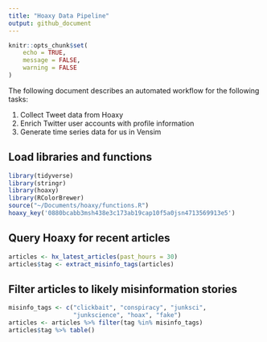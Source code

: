 ```yaml
---
title: "Hoaxy Data Pipeline"
output: github_document
---
```


```r
knitr::opts_chunk$set(
	echo = TRUE,
	message = FALSE,
	warning = FALSE
)
```

The following document describes an automated workflow for the following tasks:

1. Collect Tweet data from Hoaxy
2. Enrich Twitter user accounts with profile information
3. Generate time series data for us in Vensim

## Load libraries and functions

```r
library(tidyverse)
library(stringr)
library(hoaxy)
library(RColorBrewer)
source("~/Documents/hoaxy/functions.R")
hoaxy_key('0880bcabb3msh438e3c173ab19cap10f5a0jsn4713569913e5')
```

## Query Hoaxy for recent articles

```r
articles <- hx_latest_articles(past_hours = 30)
articles$tag <- extract_misinfo_tags(articles)
```

## Filter articles to likely misinformation stories

```r
misinfo_tags <- c("clickbait", "conspiracy", "junksci", 
                  "junkscience", "hoax", "fake")
articles <- articles %>% filter(tag %in% misinfo_tags)
articles$tag %>% table()
```


